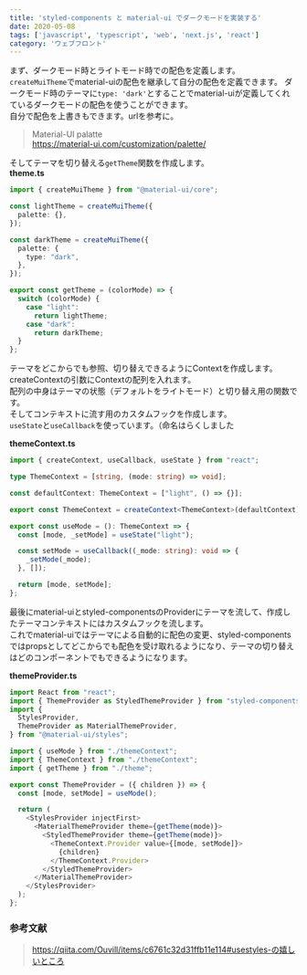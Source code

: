 ```yaml
---
title: 'styled-components と material-ui でダークモードを実装する'
date: 2020-05-08
tags: ['javascript', 'typescript', 'web', 'next.js', 'react']
category: 'ウェブフロント'
---
```


まず、ダークモード時とライトモード時での配色を定義します。\
`createMuiTheme`でmaterial-uiの配色を継承して自分の配色を定義できます。
ダークモード時のテーマに`type: 'dark'`とすることでmaterial-uiが定義してくれているダークモードの配色を使うことができます。\
自分で配色を上書きもできます。urlを参考に。

> Material-UI palatte\
> https://material-ui.com/customization/palette/

そしてテーマを切り替える`getTheme`関数を作成します。\
**theme.ts**

```typescript
import { createMuiTheme } from "@material-ui/core";

const lightTheme = createMuiTheme({
  palette: {},
});

const darkTheme = createMuiTheme({
  palette: {
    type: "dark",
  },
});

export const getTheme = (colorMode) => {
  switch (colorMode) {
    case "light":
      return lightTheme;
    case "dark":
      return darkTheme;
  }
};
```

テーマをどこからでも参照、切り替えできるようにContextを作成します。\
createContextの引数にContextの配列を入れます。\
配列の中身はテーマの状態（デフォルトをライトモード）と切り替え用の関数です。\
そしてコンテキストに流す用のカスタムフックを作成します。\
`useState`と`useCallback`を使っています。（命名はらくしました

**themeContext.ts**

```typescript
import { createContext, useCallback, useState } from "react";

type ThemeContext = [string, (mode: string) => void];

const defaultContext: ThemeContext = ["light", () => {}];

export const ThemeContext = createContext<ThemeContext>(defaultContext);

export const useMode = (): ThemeContext => {
  const [mode, _setMode] = useState("light");

  const setMode = useCallback((_mode: string): void => {
    _setMode(_mode);
  }, []);

  return [mode, setMode];
};
```

最後にmaterial-uiとstyled-componentsのProviderにテーマを流して、作成したテーマコンテキストにはカスタムフックを流します。\
これでmaterial-uiではテーマによる自動的に配色の変更、styled-componentsではpropsとしてどこからでも配色を受け取れるようになり、テーマの切り替えはどのコンポーネントでもできるようになります。

**themeProvider.ts**

```typescript
import React from "react";
import { ThemeProvider as StyledThemeProvider } from "styled-components";
import {
  StylesProvider,
  ThemeProvider as MaterialThemeProvider,
} from "@material-ui/styles";

import { useMode } from "./themeContext";
import { ThemeContext } from "./themeContext";
import { getTheme } from "./theme";

export const ThemeProvider = ({ children }) => {
  const [mode, setMode] = useMode();

  return (
    <StylesProvider injectFirst>
      <MaterialThemeProvider theme={getTheme(mode)}>
        <StyledThemeProvider theme={getTheme(mode)}>
          <ThemeContext.Provider value={[mode, setMode]}>
            {children}
          </ThemeContext.Provider>
        </StyledThemeProvider>
      </MaterialThemeProvider>
    </StylesProvider>
  );
};
```

### 参考文献

> https://qiita.com/Ouvill/items/c6761c32d31ffb11e114#usestyles-の嬉しいところ
